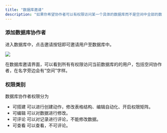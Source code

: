 ```yaml
---
title: "数据库邀请"
description: "如果你希望协作者可以有权限访问某一个具体的数据库而不是空间中全部的数据库，此时可以将用户邀请到具体的数据库中成为数据库协作者"
---
```


### 添加数据库协作者

进入数据库中，点击邀请按钮即可邀请用户至数据库中。

![](/images/ji-ben-gong-neng/xie-zuo/4b36e1a9078aa6ba.png)

在数据库邀请界面，可以看到所有有权限访问当前数据库的的用户，包括空间协作者，在名字旁边会有“空间”字样。

### 权限类别

数据库协作者权限分为

* 可搭建 可以进行创建动作，修改表格结构、编辑自动化、开启权限矩阵。
* 可编辑 可以对数据进行修改。
* 可评论 可以对记录进行评论，不能修改数据。
* 可查看 可以查看，不可评论。

